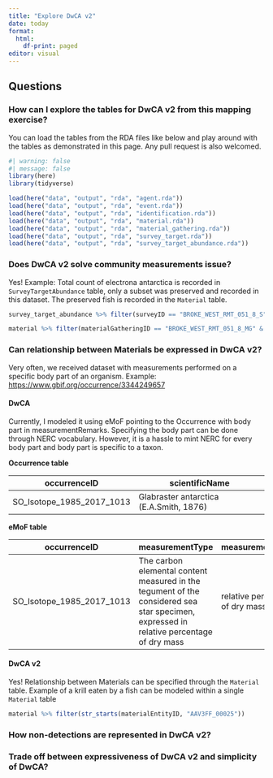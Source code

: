 ```yaml
---
title: "Explore DwCA v2"
date: today
format: 
  html: 
    df-print: paged
editor: visual
---
```


## Questions

### How can I explore the tables for DwCA v2 from this mapping exercise?

You can load the tables from the RDA files like below and play around with the tables as demonstrated in this page. Any pull request is also welcomed.

```r
#| warning: false
#| message: false
library(here)
library(tidyverse)

load(here("data", "output", "rda", "agent.rda"))
load(here("data", "output", "rda", "event.rda"))
load(here("data", "output", "rda", "identification.rda"))
load(here("data", "output", "rda", "material.rda"))
load(here("data", "output", "rda", "material_gathering.rda"))
load(here("data", "output", "rda", "survey_target.rda"))
load(here("data", "output", "rda", "survey_target_abundance.rda"))
```

### Does DwCA v2 solve community measurements issue?

Yes! Example: Total count of electrona antarctica is recorded in `SurveyTargetAbundance` table, only a subset was preserved and recorded in this dataset. The preserved fish is recorded in the `Material` table.

```r
survey_target_abundance %>% filter(surveyID == "BROKE_WEST_RMT_051_8_S" & observedTaxon == "Electrona antarctica")

material %>% filter(materialGatheringID == "BROKE_WEST_RMT_051_8_MG" & scientificName == "Electrona antarctica")
```

### Can relationship between Materials be expressed in DwCA v2?

Very often, we received dataset with measurements performed on a specific body part of an organism. Example: <https://www.gbif.org/occurrence/3344249657>

#### DwCA

Currently, I modeled it using eMoF pointing to the Occurrence with body part in measurementRemarks. Specifying the body part can be done through NERC vocabulary. However, it is a hassle to mint NERC for every body part and body part is specific to a taxon.

**Occurrence table**

| occurrenceID              | scientificName                          |
|---------------------------|-----------------------------------------|
| SO_Isotope_1985_2017_1013 | Glabraster antarctica (E.A.Smith, 1876) |

**eMoF table**

| occurrenceID | measurementType | measurementValue | measurementUnit |
|----|----|----|----|
| SO_Isotope_1985_2017_1013 | The carbon elemental content measured in the tegument of the considered sea star specimen, expressed in relative percentage of dry mass | relative percentage of dry mass | tegument |

#### DwCA v2

Yes! Relationship between Materials can be specified through the `Material` table. Example of a krill eaten by a fish can be modeled within a single `Material` table

```r
material %>% filter(str_starts(materialEntityID, "AAV3FF_00025"))
```

### How non-detections are represented in DwCA v2?

### Trade off between expressiveness of DwCA v2 and simplicity of DwCA?
